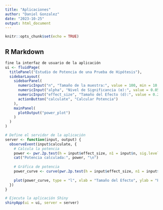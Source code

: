 ```yaml
---
title: "Aplicaciones"
author: "Daniel Gonzalez"
date: "2023-10-25"
output: html_document
---
```


```r
knitr::opts_chunk$set(echo = TRUE)
```

## R Markdown

```r
fine la interfaz de usuario de la aplicación
ui <- fluidPage(
  titlePanel("Estudio de Potencia de una Prueba de Hipótesis"),
  sidebarLayout(
    sidebarPanel(
      numericInput("n", "Tamaño de la muestra:", value = 100, min = 10, max = 1000),
      numericInput("alpha", "Nivel de Significancia (α):", value = 0.05, min = 0.01, max = 0.10, step = 0.01),
      numericInput("effect_size", "Tamaño del Efecto (d):", value = 0.2, min = 0.1, max = 2, step = 0.1),
      actionButton("calculate", "Calcular Potencia")
    ),
    mainPanel(
      plotOutput("power_plot")
    )
  )
)

# Define el servidor de la aplicación
server <- function(input, output) {
  observeEvent(input$calculate, {
    # Calcula la potencia
    power <- pwr.2p.test(h = input$effect_size, n1 = input$n, sig.level = input$alpha)$power
    cat("Potencia calculada:", power, "\n")
    
    # Gráfica de potencia
    power_curve <- curve(pwr.2p.test(h = input$effect_size, n1 = input$n, sig.level = input$alpha)$power, from = 0, to = 1, xname = "Efecto")
    
    plot(power_curve, type = "l", xlab = "Tamaño del Efecto", ylab = "Potencia", main = "Curva de Potencia")
  })
}

# Ejecuta la aplicación Shiny
shinyApp(ui = ui, server = server)

```

